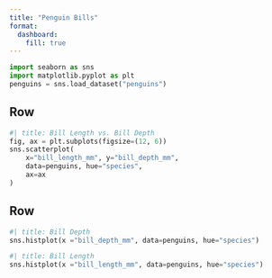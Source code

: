 ```yaml
---
title: "Penguin Bills"
format: 
  dashboard:
    fill: true
---
```


```python
import seaborn as sns
import matplotlib.pyplot as plt
penguins = sns.load_dataset("penguins")
```

## Row 

```python
#| title: Bill Length vs. Bill Depth
fig, ax = plt.subplots(figsize=(12, 6))
sns.scatterplot(
    x="bill_length_mm", y="bill_depth_mm", 
    data=penguins, hue="species",
    ax=ax
)
```

## Row 

```python
#| title: Bill Depth
sns.histplot(x ="bill_depth_mm", data=penguins, hue="species")
```

```python
#| title: Bill Length
sns.histplot(x ="bill_length_mm", data=penguins, hue="species")
```

